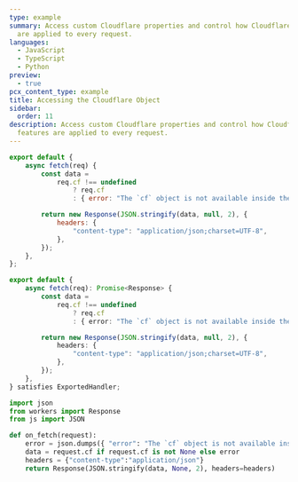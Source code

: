 ```yaml
---
type: example
summary: Access custom Cloudflare properties and control how Cloudflare features
  are applied to every request.
languages:
  - JavaScript
  - TypeScript
  - Python
preview:
  - true
pcx_content_type: example
title: Accessing the Cloudflare Object
sidebar:
  order: 11
description: Access custom Cloudflare properties and control how Cloudflare
  features are applied to every request.
---
```



<Tabs syncKey="workersExamples"> <TabItem label="JavaScript" icon="seti:javascript">

```js
export default {
	async fetch(req) {
		const data =
			req.cf !== undefined
				? req.cf
				: { error: "The `cf` object is not available inside the preview." };

		return new Response(JSON.stringify(data, null, 2), {
			headers: {
				"content-type": "application/json;charset=UTF-8",
			},
		});
	},
};
```

</TabItem> <TabItem label="TypeScript" icon="seti:typescript">

```ts
export default {
	async fetch(req): Promise<Response> {
		const data =
			req.cf !== undefined
				? req.cf
				: { error: "The `cf` object is not available inside the preview." };

		return new Response(JSON.stringify(data, null, 2), {
			headers: {
				"content-type": "application/json;charset=UTF-8",
			},
		});
	},
} satisfies ExportedHandler;
```

</TabItem> <TabItem label="Python" icon="seti:python">

```py
import json
from workers import Response
from js import JSON

def on_fetch(request):
    error = json.dumps({ "error": "The `cf` object is not available inside the preview." })
    data = request.cf if request.cf is not None else error
    headers = {"content-type":"application/json"}
    return Response(JSON.stringify(data, None, 2), headers=headers)
```

</TabItem> </Tabs>

